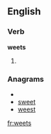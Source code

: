 
==English==

===Verb===
'''weets'''

# {{third-person singular of|[[weet]]}}

===Anagrams===
* {{alphagram|eestw}}
* [[sweet#English|sweet]]
* [[weest#English|weest]]

[[fr:weets]]